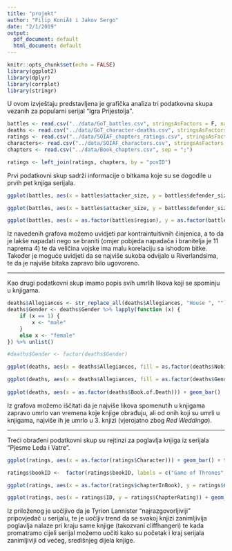 ---
title: "projekt"
author: "Filip KoniÄ‡ i Jakov Sergo"
date: "2/1/2019"
output:
  pdf_document: default
  html_document: default
---

```{r setup, include=FALSE}
knitr::opts_chunk$set(echo = FALSE)
library(ggplot2)
library(dplyr)
library(corrplot)
library(stringr)
```


U ovom izvještaju predstavljena je grafička analiza tri podatkovna skupa vezanih za popularni serijal "Igra Prijestolja".

```{r}
battles <- read.csv("../data/GoT_battles.csv", stringsAsFactors = F, na.strings = c("NA",""))
deaths <- read.csv("../data/GoT_character-deaths.csv", stringsAsFactors = F, na.strings = "NA")
ratings <- read.csv("../data/SOIAF_chapters_ratings.csv", stringsAsFactors = F)
characters<- read.csv("../data/SOIAF_characters.csv", stringsAsFactors = F)
chapters <- read.csv("../data/Book_chapters.csv", sep = ";")

ratings <- left_join(ratings, chapters, by = "povID")
```


Prvi podatkovni skup sadrži informacije o bitkama koje su se dogodile u prvih pet knjiga serijala. 

```{r}
ggplot(battles, aes(x = battles$attacker_size, y = battles$defender_size, color = battles$attacker_king)) + geom_point() + labs (x = "Attacker size", y = "Defender size", color = "Attacker king")

ggplot(battles, aes(x = battles$attacker_size, y = battles$defender_size, color = battles$attacker_outcome)) + geom_point() + labs (x = "Attacker size", y = "Defender size", color = "Attacker outcome")

ggplot(battles, aes(x = as.factor(battles$region), y = as.factor(battles$battle_type))) + geom_count() + labs (x = "Region", y = "Type of battle", size = "Number of battles") + labs (x = "Attacker size", y = "Defender size") + theme(axis.text.x = element_text(angle = 90))


```

Iz navedenih grafova možemo uvidjeti par kontraintuitivnih činjenica, a to da je lakše napadati nego se braniti (omjer pobjeda  napadača i branitelja je 11 naprema 4) te da veličina vojske ima malu korelaciju sa ishodom bitke. Također je moguće uvidjeti da se najviše sukoba odvijalo u Riverlandsima, te da je najviše bitaka zapravo bilo ugovoreno.

***


Kao drugi podatkovni skup imamo popis svih umrlih likova koji se spominju u knjigama.

```{r, echo=FALSE}
deaths$Allegiances <- str_replace_all(deaths$Allegiances, "House ", "")
deaths$Gender <- deaths$Gender %>% lapply(function (x) {
    if (x == 1) {
        x <- "male"
    }
    else x <- "female"
}) %>% unlist()

#deaths$Gender <- factor(deaths$Gender)

ggplot(deaths, aes(x = deaths$Allegiances, fill = as.factor(deaths$Nobility))) + geom_bar() + theme(axis.text.x = element_text(angle = 90)) + labs( x = "Allegiance", fill = "Nobility")

ggplot(deaths, aes(x = deaths$Allegiances, fill = as.factor(deaths$Gender))) + geom_bar() + theme(axis.text.x = element_text(angle = 90)) + labs ( x = "Allegiance", fill = "Gender")
    
ggplot(deaths, aes(x = as.factor(deaths$Book.of.Death))) + geom_bar() 

```
Iz grafova možemo iščitati da je najviše likova spomenutih u knjigama zapravo umrlo van vremena koje knjige obrađuju, ali od onih koji su umrli u knjigama, najviše ih je umrlo u 3. knjizi (vjerojatno zbog _Red Weddinga_).

***


Treći obrađeni podatkovni skup su rejtinzi za poglavlja knjiga iz serijala "Pjesme Leda i Vatre".
```{r}
ggplot(ratings, aes(x = as.factor(ratings$Character))) + geom_bar() + theme(axis.text.x = element_text(angle = 90)) + labs(fill = "Nobility") + labs ( x = "Character")

ratings$bookID <-  factor(ratings$bookID, labels = c("Game of Thrones", "Clash of Kings", "Storm of Swords", "Feast for Crows", "Dance with Dragons"), ordered = T) 

ggplot(ratings, aes(x = as.factor(ratings$chapterInBook), y = ratings$ChapterRating, color = as.factor(ratings$bookID))) + geom_point(aes(group = ratings$bookID)) + stat_smooth(aes(group = ratings$bookID), method = 'loess') + labs ( x = "Chapter in the book", y = "Chapter rating")

ggplot(ratings, aes(x = ratings$ID, y = ratings$ChapterRating)) + geom_line() + stat_smooth( method = 'loess') + labs ( x = "Chapter in the series", y = "Chapter rating")
```

Iz priloženog je uočljivo da je Tyrion Lannister "najrazgovorljiviji" pripovjedač u serijalu, te je uočljiv trend da se svakoj knjizi zanimljivija poglavlja nalaze pri kraju same knjige (takozvani cliffhangeri) te kada promatramo cijeli serijal možemo uočiti kako su početak i kraj serijala zanimljiviji od većeg, središnjeg dijela knjige.